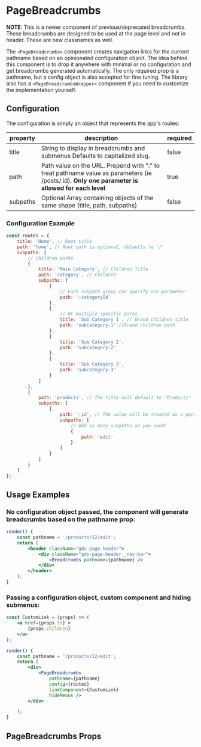 

# PageBreadcrumbs

**NOTE**: This is a newer component of previous/deprecated breadcrumbs. These breadcrumbs are designed to be used at the page level and not in header. These are new classnames as well.

The `<PageBreadcrumbs>` component creates navigation links for the current pathname based on an opinionated configuration object. The idea behind this component is to drop it anywhere with minimal or no configuration and get breadcrumbs generated automatically. The only required prop is a pathname, but a config object is also accepted for fine tuning. The library also has a `<PageBreadcrumbsWrapper>` component if you need to customize the implementation yourself.

## Configuration

The configuration is simply an object that represents the app's routes:

| property | description                                                                                                                                     | required |
| -------- | ----------------------------------------------------------------------------------------------------------------------------------------------- | -------- |
| title    | String to display in breadcrumbs and submenus Defaults to capitalized slug.                                                                     | false    |
| path     | Path value on the URL. Prepend with ":" to treat pathname value as parameters (ie /posts/:id). **Only one parameter is allowed for each level** | true     |
| subpaths | Optional Array containing objects of the same shape (title, path, subpaths)                                                                     | false    |

### Configuration Example

```jsx
const routes = {
    title: 'Home', // Root title
    path: 'home', // Root path is optional, defaults to '/'
    subpaths: [
        // Children paths
        {
            title: 'Main Category', // Children Title
            path: 'category', // Children
            subpaths: [
                {
                    // Each subpath group can specify one parameter
                    path: ':categoryId'
                },
                {
                    // Or multiple specific paths
                    title: 'Sub Category 1', // Grand children title
                    path: 'subcategory-1' //Grand children path
                },
                {
                    title: 'Sub Category 2',
                    path: 'subcategory-2'
                },
                {
                    title: 'Sub Category 3',
                    path: 'subcategory-3'
                }
            ]
        },
        {
            path: 'products', // The title will default to "Products"
            subpaths: [
                {
                    path: ':id', // The value will be treated as a parameter, the title is optional
                    subpaths: [
                        // Add as many subpaths as you need!
                        {
                            path: 'edit'
                        }
                    ]
                }
            ]
        }
    ]
};
```

## Usage Examples

### No configuration object passed, the component will generate breadcrumbs based on the pathname prop:

```jsx
render() {
    const pathname = '/products/12/edit';
    return (
        <header className="gds-page-header">
            <div className="gds-page-header__nav-bar">
                <Breadcrumbs pathname={pathname} />
            </div>
        </header>
    );
}
```

### Passing a configuration object, custom component and hiding submenus:

```jsx
const CustomLink = (props) => (
    <a href={props.to} >
        {props.children}
    </a>
);

render() {
    const pathname = '/products/12/edit';
    return (
        <div>
            <PageBreadcrumbs
                pathname={pathname}
                config={routes}
                linkComponent={CustomLink}
                hideMenus />
        </div>

    );
}
```

## PageBreadcrumbs Props

<ArgsTable of={PageBreadcrumbs} />
